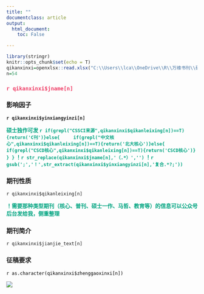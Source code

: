 ---
title: ""
documentclass: article
output:
  html_document:
    toc: False

---

```{r setup, include=FALSE}
library(stringr)
knitr::opts_chunk$set(echo = T)
qikanxinxi=openxlsx::read.xlsx("C:\\Users\\lca\\OneDrive\\R\\万维书刊\\硕士独作可发知网第一批\\期刊信息.xlsx")
n=54

```




<!-- 今天是 **`r Sys.Date()`**，给送大家推荐的期刊是: -->
### <span style="color:#ef4068;">**`r qikanxinxi$jname[n] `**</span>



### 影响因子
**`r qikanxinxi$yinxiangyinzi[n] ` **


 <span style="color:#00a480;">
 **
 硕士独作可发
`r if(grepl("CSSCI来源",qikanxinxi$qikanleixing[n])==T){return('C刊')}else{
    if(grepl("中文核心",qikanxinxi$qikanleixing[n])==T){return('北大核心')}else{
      if(grepl("CSCD核心",qikanxinxi$qikanleixing[n])==T){return('CSCD核心')}
  }
} ` ！`r str_replace(qikanxinxi$jname[n],'（.*）','')`
！`r gsub(';','！',str_extract(qikanxinxi$yinxiangyinzi[n],'复合.*?;'))`
**
</span>




### 期刊性质

`r qikanxinxi$qikanleixing[n]`

**<span style="color:#00a480;">！需要那种类型期刊（核心、普刊、硕士一作、马哲、教育等）的信息可以公众号后台发给我，侧重整理</span>**

### 期刊简介 
`r qikanxinxi$jianjie_text[n]`

### 征稿要求

<span style="color:black;">`r as.character(qikanxinxi$zhenggaoxinxi[n]) `</span>

![](C:\Users\lca\OneDrive\R\万维书刊\截图_20200330120507.png)

